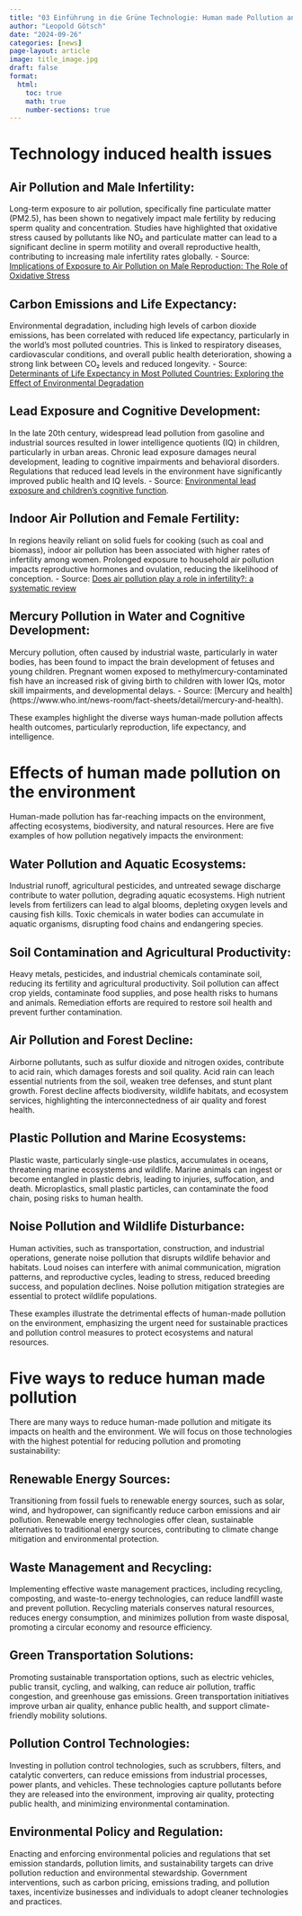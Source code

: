 ```yaml
---
title: "03 Einführung in die Grüne Technologie: Human made Pollution and its Impacts"
author: "Leopold Götsch"
date: "2024-09-26"
categories: [news]
page-layout: article
image: title_image.jpg
draft: false
format:
  html:
    toc: true
    math: true
    number-sections: true
---
```


# Technology induced health issues

## Air Pollution and Male Infertility:
   Long-term exposure to air pollution, specifically fine particulate matter (PM2.5), has been shown to negatively impact male fertility by reducing sperm quality and concentration. Studies have highlighted that oxidative stress caused by pollutants like NO₂ and particulate matter can lead to a significant decline in sperm motility and overall reproductive health, contributing to increasing male infertility rates globally.
   - Source: [Implications of Exposure to Air Pollution on Male Reproduction: The Role of Oxidative Stress ](https://pubmed.ncbi.nlm.nih.gov/38247488/)

## Carbon Emissions and Life Expectancy:
   Environmental degradation, including high levels of carbon dioxide emissions, has been correlated with reduced life expectancy, particularly in the world’s most polluted countries. This is linked to respiratory diseases, cardiovascular conditions, and overall public health deterioration, showing a strong link between CO₂ levels and reduced longevity.
   - Source: [Determinants of Life Expectancy in Most Polluted Countries: Exploring the Effect of Environmental Degradation](https://www.researchgate.net/publication/345377590_Determinants_of_Life_Expectancy_in_Most_Polluted_Countries_Exploring_the_Effect_of_Environmental_Degradation)

## Lead Exposure and Cognitive Development:
   In the late 20th century, widespread lead pollution from gasoline and industrial sources resulted in lower intelligence quotients (IQ) in children, particularly in urban areas. Chronic lead exposure damages neural development, leading to cognitive impairments and behavioral disorders. Regulations that reduced lead levels in the environment have significantly improved public health and IQ levels.
   - Source: [Environmental lead exposure and children’s cognitive function](https://www.ncbi.nlm.nih.gov/pmc/articles/PMC4675165/).

## Indoor Air Pollution and Female Fertility:
   In regions heavily reliant on solid fuels for cooking (such as coal and biomass), indoor air pollution has been associated with higher rates of infertility among women. Prolonged exposure to household air pollution impacts reproductive hormones and ovulation, reducing the likelihood of conception.
   - Source: [Does air pollution play a role in infertility?: a systematic review](https://ehjournal.biomedcentral.com/articles/10.1186/s12940-017-0291-8)

## Mercury Pollution in Water and Cognitive Development:
   Mercury pollution, often caused by industrial waste, particularly in water bodies, has been found to impact the brain development of fetuses and young children. Pregnant women exposed to methylmercury-contaminated fish have an increased risk of giving birth to children with lower IQs, motor skill impairments, and developmental delays.
   - Source: [Mercury and health] (https://www.who.int/news-room/fact-sheets/detail/mercury-and-health).

These examples highlight the diverse ways human-made pollution affects health outcomes, particularly reproduction, life expectancy, and intelligence.

# Effects of human made pollution on the environment
Human-made pollution has far-reaching impacts on the environment, affecting ecosystems, biodiversity, and natural resources. Here are five examples of how pollution negatively impacts the environment:  

## Water Pollution and Aquatic Ecosystems:
   Industrial runoff, agricultural pesticides, and untreated sewage discharge contribute to water pollution, degrading aquatic ecosystems. High nutrient levels from fertilizers can lead to algal blooms, depleting oxygen levels and causing fish kills. Toxic chemicals in water bodies can accumulate in aquatic organisms, disrupting food chains and endangering species.
   

## Soil Contamination and Agricultural Productivity:
   Heavy metals, pesticides, and industrial chemicals contaminate soil, reducing its fertility and agricultural productivity. Soil pollution can affect crop yields, contaminate food supplies, and pose health risks to humans and animals. Remediation efforts are required to restore soil health and prevent further contamination.
   
## Air Pollution and Forest Decline:
   Airborne pollutants, such as sulfur dioxide and nitrogen oxides, contribute to acid rain, which damages forests and soil quality. Acid rain can leach essential nutrients from the soil, weaken tree defenses, and stunt plant growth. Forest decline affects biodiversity, wildlife habitats, and ecosystem services, highlighting the interconnectedness of air quality and forest health.

## Plastic Pollution and Marine Ecosystems:
   Plastic waste, particularly single-use plastics, accumulates in oceans, threatening marine ecosystems and wildlife. Marine animals can ingest or become entangled in plastic debris, leading to injuries, suffocation, and death. Microplastics, small plastic particles, can contaminate the food chain, posing risks to human health.
   
## Noise Pollution and Wildlife Disturbance:
   Human activities, such as transportation, construction, and industrial operations, generate noise pollution that disrupts wildlife behavior and habitats. Loud noises can interfere with animal communication, migration patterns, and reproductive cycles, leading to stress, reduced breeding success, and population declines. Noise pollution mitigation strategies are essential to protect wildlife populations.

These examples illustrate the detrimental effects of human-made pollution on the environment, emphasizing the urgent need for sustainable practices and pollution control measures to protect ecosystems and natural resources.

# Five ways to reduce human made pollution
There are many ways to reduce human-made pollution and mitigate its impacts on health and the environment. We will focus on those technologies with the highest potential for reducing pollution and promoting sustainability:

## Renewable Energy Sources:
   Transitioning from fossil fuels to renewable energy sources, such as solar, wind, and hydropower, can significantly reduce carbon emissions and air pollution. Renewable energy technologies offer clean, sustainable alternatives to traditional energy sources, contributing to climate change mitigation and environmental protection.

## Waste Management and Recycling:
   Implementing effective waste management practices, including recycling, composting, and waste-to-energy technologies, can reduce landfill waste and prevent pollution. Recycling materials conserves natural resources, reduces energy consumption, and minimizes pollution from waste disposal, promoting a circular economy and resource efficiency.

## Green Transportation Solutions:
   Promoting sustainable transportation options, such as electric vehicles, public transit, cycling, and walking, can reduce air pollution, traffic congestion, and greenhouse gas emissions. Green transportation initiatives improve urban air quality, enhance public health, and support climate-friendly mobility solutions.

## Pollution Control Technologies:
   Investing in pollution control technologies, such as scrubbers, filters, and catalytic converters, can reduce emissions from industrial processes, power plants, and vehicles. These technologies capture pollutants before they are released into the environment, improving air quality, protecting public health, and minimizing environmental contamination.

## Environmental Policy and Regulation:
   Enacting and enforcing environmental policies and regulations that set emission standards, pollution limits, and sustainability targets can drive pollution reduction and environmental stewardship. Government interventions, such as carbon pricing, emissions trading, and pollution taxes, incentivize businesses and individuals to adopt cleaner technologies and practices.